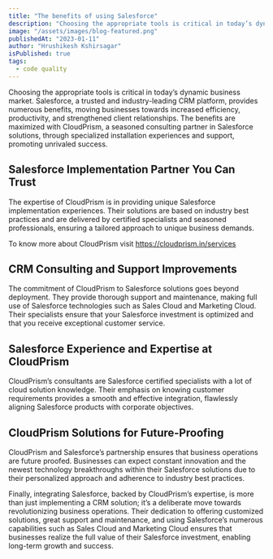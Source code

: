 ```yaml
---
title: "The benefits of using Salesforce"
description: "Choosing the appropriate tools is critical in today’s dynamic business market. Salesforce, a trusted and industry-leading CRM platform, provides numerous benefits, moving businesses towards increased efficiency, productivity, and strengthened client relationships. The benefits are maximized with CloudPrism, a seasoned consulting partner in Salesforce solutions, through specialized installation experiences and support, promoting unrivaled success."
image: "/assets/images/blog-featured.png"
publishedAt: "2023-01-11"
author: "Hrushikesh Kshirsagar"
isPublished: true
tags:
  - code quality
---
```


Choosing the appropriate tools is critical in today’s dynamic business market. Salesforce, a trusted and industry-leading CRM platform, provides numerous benefits, moving businesses towards increased efficiency, productivity, and strengthened client relationships. The benefits are maximized with CloudPrism, a seasoned consulting partner in Salesforce solutions, through specialized installation experiences and support, promoting unrivaled success.

## Salesforce Implementation Partner You Can Trust

The expertise of CloudPrism is in providing unique Salesforce implementation experiences. Their solutions are based on industry best practices and are delivered by certified specialists and seasoned professionals, ensuring a tailored approach to unique business demands.

To know more about CloudPrism visit https://cloudprism.in/services

## CRM Consulting and Support Improvements

The commitment of CloudPrism to Salesforce solutions goes beyond deployment. They provide thorough support and maintenance, making full use of Salesforce technologies such as Sales Cloud and Marketing Cloud. Their specialists ensure that your Salesforce investment is optimized and that you receive exceptional customer service.

## Salesforce Experience and Expertise at CloudPrism

CloudPrism’s consultants are Salesforce certified specialists with a lot of cloud solution knowledge. Their emphasis on knowing customer requirements provides a smooth and effective integration, flawlessly aligning Salesforce products with corporate objectives.

## CloudPrism Solutions for Future-Proofing

CloudPrism and Salesforce’s partnership ensures that business operations are future proofed. Businesses can expect constant innovation and the newest technology breakthroughs within their Salesforce solutions due to their personalized approach and adherence to industry best practices.

Finally, integrating Salesforce, backed by CloudPrism’s expertise, is more than just implementing a CRM solution; it’s a deliberate move towards revolutionizing business operations. Their dedication to offering customized solutions, great support and maintenance, and using Salesforce’s numerous capabilities such as Sales Cloud and Marketing Cloud ensures that businesses realize the full value of their Salesforce investment, enabling long-term growth and success.
